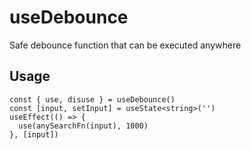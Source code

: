 # useDebounce

Safe debounce function that can be executed anywhere

## Usage

```tsx
const { use, disuse } = useDebounce()
const [input, setInput] = useState<string>('')
useEffect(() => {
  use(anySearchFn(input), 1000)
}, [input])
```
